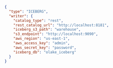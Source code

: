 ```json title="destination.json"
{
  "type": "ICEBERG",
  "writer": {
    "catalog_type": "rest",
    "rest_catalog_url": "http://localhost:8181",         
    "iceberg_s3_path": "warehouse",              
    "s3_endpoint": "http://localhost:9090",            
    "aws_region": "us-east-1",
    "aws_access_key": "admin",
    "aws_secret_key": "password",
    "iceberg_db": "olake_iceberg"                         
  }
}
```